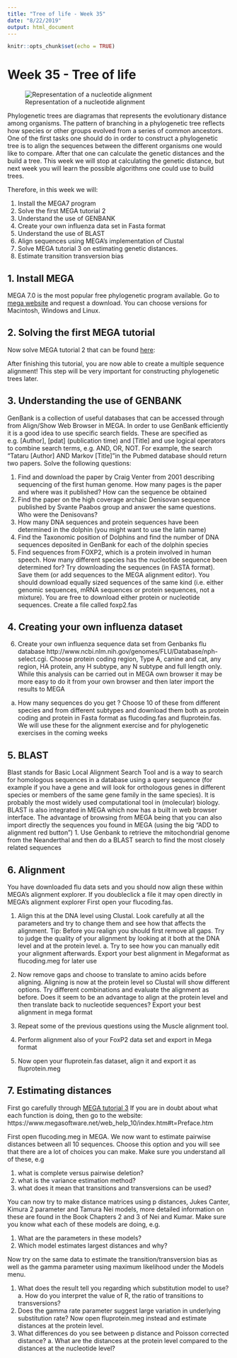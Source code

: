 ```yaml
---
title: "Tree of life - Week 35"
date: "8/22/2019"
output: html_document
---
```


```r
knitr::opts_chunk$set(echo = TRUE)
```

# Week 35 - Tree of life

![Representation of a nucleotide alignment](/Users/PM/Dropbox/Tree_of_life/Tree-of-life/header-image-copy18.jpg) 


Phylogenetic trees are diagramas that represents the evolutionary distance among organisms. The pattern of branching in a phylogenetic tree reflects how species or other groups evolved from a series of common ancestors. 
One of the first tasks one should do in order to construct a phylogenetic tree is to align the sequences between the different organisms one would like to compare. After that one can calculate the genetic distances and the build a tree. This week we will stop at calculating the genetic distance, but next week you will learn the possible algorithms one could use to build trees.

Therefore, in this week we will:

1. Install the MEGA7 program
2. Solve the first MEGA tutorial 2
3. Understand the use of GENBANK
4. Create your own influenza data set in Fasta format
5. Understand the use of BLAST 
6. Align sequences using MEGA’s implementation of Clustal
7. Solve MEGA tutorial 3 on estimating genetic distances.
8. Estimate transition transversion bias

## 1. Install MEGA
MEGA 7.0 is the most popular free phylogenetic program available. Go to [mega website](www.megasoftware.net) and request a download. You can choose versions for Macintosh, Windows and Linux.

## 2. Solving the first MEGA tutorial 
Now solve MEGA tutorial 2 that can be found [here](https://www.dropbox.com/s/w8bbp2i44b6d6mp/MEGA_Tutorial_2.pdf?dl=0):

After finishing this tutorial, you are now able to create a multiple sequence alignment! This step will be very important for constructing phylogenetic trees later.

## 3. Understanding the use of GENBANK
GenBank is a collection of useful databases that can be accessed through from Align/Show Web Browser  in MEGA. In order to use GenBank efficiently it is a good idea to use specific search fields. These are specified as e.g. [Author], [pdat] (publication time) and [Title] and use logical operators to combine search terms, e.g. AND, OR, NOT. For example, the search “Tataru [Author] AND Markov [Title]”in the Pubmed database should return two papers.
Solve the following questions:


1.	Find and download the paper by Craig Venter from 2001 describing sequencing of the first human genome. How many pages is the paper and where was it published? How can the sequence be obtained
2.	Find the paper on the high coverage archaic Denisovan sequence published by Svante Paabos group and answer the same questions. Who were the Denisovans?
3.	How many DNA sequences and protein sequences have been determined in the dolphin (you might want to use the latin name) 
4.	Find the Taxonomic position of Dolphins and find the number of DNA sequences deposited in GenBank for each of the dolphin species
5.	Find sequences from FOXP2, which is a protein involved in human speech. How many different species has the nucleotide sequence  been determined for? Try downloading the sequences (in FASTA format). Save them (or add sequences to the MEGA alignment editor). You should download equally sized sequences of the same kind (i.e. either genomic sequences, mRNA sequences or protein sequences, not a mixture). You are free to download either protein or nucleotide sequences. Create a file called foxp2.fas

## 4. Creating your own influenza dataset 

6.	Create your own influenza sequence data set from Genbanks flu database http://www.ncbi.nlm.nih.gov/genomes/FLU/Database/nph-select.cgi. Choose protein coding region, Type A, canine and cat, any region, HA protein, any H subtype, any N subtype and full length only. While this analysis can be carried out in MEGA own browser it may be more easy to do it from your own browser and then later import the results to MEGA
a.	How many sequences do you get ? Choose 10 of these from different species and from different subtypes and download them both as protein coding and protein in Fasta format as flucoding.fas and fluprotein.fas. We will use these for the alignment exercise and for phylogenetic exercises in the coming weeks


## 5. BLAST 
Blast stands for Basic Local Alignment Search Tool and is a way to search for homologous sequences in a database using a query sequence (for example if you have a gene and will look for orthologous genes in different species or members of the same gene family in the same species). It is probably the most widely used computational tool in (molecular) biology.
BLAST is also integrated in MEGA which now has a built in web browser interface. The advantage of browsing from MEGA being that you can also import directly the sequences you found in MEGA (using the big “ADD to alignment red button”)
  1. Use Genbank to retrieve the mitochondrial genome from the Neanderthal and then do a BLAST search to find the most closely related sequences

## 6. Alignment
You have downloaded  flu data sets and you should now align these within MEGA’s alignment explorer. If you doubleclick a file it may open directly in MEGA’s alignment explorer
First open your flucoding.fas.

  1.	Align this at the DNA level using Clustal. Look carefully at all the parameters and try to change them and see how that affects the alignment. Tip: Before you realign you should first remove all gaps. Try to judge the quality of your alignment by looking at it both at the DNA level and at the protein level. 
    a.	Try to see how you can manually edit your alignment afterwards. Export your best alignment in Megaformat as flucoding.meg for later use

  2.	Now remove gaps and choose to translate to amino acids before aligning. Aligning is now at the protein level so Clustal will show different options. Try different combinations and evaluate the alignment as before. Does it seem to be an advantage to align at the protein level and then translate back to nucleotide sequences? Export your best alignment in mega format
  3.	Repeat some of the previous questions using the Muscle alignment tool.
  4.	Perform alignment also of your FoxP2 data set and export in Mega format
  5.	Now open your fluprotein.fas dataset, align it and export it as fluprotein.meg

## 7. Estimating distances
First go carefully through [MEGA tutorial 3](https://www.megasoftware.net/webhelp/walk_through_mega/estimating_evolutionary_distances_from_nucleotide_sequences.htm)
If you are in doubt about what each function is doing, then go to the website:
https://www.megasoftware.net/web_help_10/index.htm#t=Preface.htm


First open flucoding.meg in MEGA. We now want to estimate pairwise distances between all 10 sequences. Choose this option and you will see that there are a lot of choices you can make. Make sure you understand all of these, e.g

  1.	what is complete versus pairwise deletion?
  2.	what is the variance estimation method?
  3.	what does it mean that transitions and transversions can be used?

You can now try to make distance matrices using p distances, Jukes Canter, Kimura 2 parameter and Tamura Nei models, more detailed information on these are found in the Book Chapters 2 and 3 of Nei and Kumar. Make sure you know what each of these models are doing, e.g.

  1.	What are the parameters in these models?
  2.	Which model estimates largest distances and why?

Now try on the same data to estimate the transition/transversion bias as well as the gamma parameter using maximum likelihood under the Models menu. 

  1.	What does the result tell you regarding which substitution model to use?
      a. How do you interpret the value of R, the ratio of transitions to transversions?
  2.	Does the gamma rate parameter suggest large variation in underlying substitution rate?
Now open fluprotein.meg instead and estimate distances at the protein level.
  1.	What differences do you see between p distance and Poisson corrected distance?
      a. What are the distances at the protein level compared to the distances at the nucleotide level?


